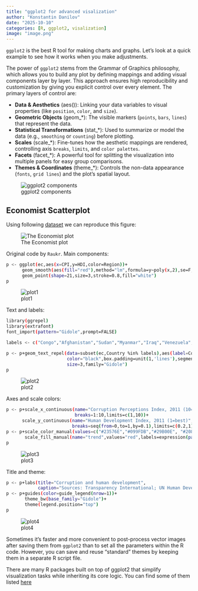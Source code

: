 ```yaml
---
title: "ggplot2 for advanced visalization"
author: "Konstantin Danilov"
date: "2025-10-10"
categories: [R, ggplot2, visalization]
image: "image.png"
---
```


`ggplot2` is the best R tool for making charts and graphs. Let's look at a quick example to see how it works when you make adjustments.

The power of `ggplot2` stems from the Grammar of Graphics philosophy, which allows you to build any plot by defining mappings and adding visual components layer by layer. This approach ensures high reproducibility and customization by giving you explicit control over every element. The primary layers of control are:

- **Data & Aesthetics** (aes()): Linking your data variables to visual properties (like `position`, `color`, and `size`).
- **Geometric Objects** (geom_*): The visible markers (`points`, `bars`, `lines`) that represent the data.
- **Statistical Transformations** (stat_*): Used to summarize or model the data (e.g., `smoothing` or `counting`) before plotting.
- **Scales** (scale_*): Fine-tunes how the aesthetic mappings are rendered, controlling axis `breaks`, `limits`, and `color palettes`.
- **Facets** (facet_*): A powerful tool for splitting the visualization into multiple panels for easy group comparisons.
- **Themes & Coordinates** (theme_*): Controls the non-data appearance (`fonts`, `grid lines`) and the plot's spatial layout.

![ggplot2 components](ggplot2.png)

## Economist Scatterplot

Using following [dataset]((https://www.dropbox.com/s/7imn0eoey9ckxh5/data_economist.csv?dl=1)) we can reproduce this figure:

![The Economist plot](economist.png)

Original code by `Raukr`. Main components:

```.bash
p <- ggplot(ec,aes(x=CPI,y=HDI,color=Region))+
      geom_smooth(aes(fill="red"),method="lm",formula=y~poly(x,2),se=F,color="red",size=0.6)+
      geom_point(shape=21,size=3,stroke=0.8,fill="white")
p
```
![plot1](plot1.png)

Text and labels:
```.bash
library(ggrepel)
library(extrafont)
font_import(pattern="Gidole",prompt=FALSE)

labels <- c("Congo","Afghanistan","Sudan","Myanmar","Iraq","Venezuela","Russia","Argentina","Brazil","Italy","South Africa","Cape Verde","Bhutan","Botswana","Britian","New Zealand","Greece","China","India","Rwanda","Spain","France","United States","Japan","Norway","Singapore","Barbados","Germany")

p <- p+geom_text_repel(data=subset(ec,Country %in% labels),aes(label=Country),
                       color="black",box.padding=unit(1,'lines'),segment.size=0.25,
                       size=3,family="Gidole")
p
```

![plot2](plot2.png)

Axes and scale colors:

```.bash
p <- p+scale_x_continuous(name="Corruption Perceptions Index, 2011 (10=least corrupt)",
                          breaks=1:10,limits=c(1,10))+
      scale_y_continuous(name="Human Development Index, 2011 (1=best)",
                         breaks=seq(from=0,to=1,by=0.1),limits=c(0.2,1))
p <- p+scale_color_manual(values=c("#23576E","#099FDB","#29B00E", "#208F84","#F55840","#924F3E"))+
       scale_fill_manual(name="trend",values="red",labels=expression(paste(R^2,"=52%")))
p
```

![plot3](plot3.png)

Title and theme:

```.bash
p <- p+labs(title="Corruption and human development",
            caption="Sources: Transparency International; UN Human Development Report")
p <- p+guides(color=guide_legend(nrow=1))+
       theme_bw(base_family="Gidole")+
       theme(legend.position="top")
p
```

![plot4](plot4.png)

::: {.callout-tip}
Sometimes it's faster and more convenient to post-process vector images after saving them from `ggplot2` than to set all the parameters within the R code. However, you can save and reuse "standard" themes by keeping them in a separate R script file.
:::

There are many R packages built on top of ggplot2 that simplify visualization tasks while inheriting its core logic. You can find some of them listed [here](https://exts.ggplot2.tidyverse.org/gallery/)